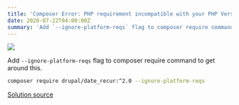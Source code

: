 ```yaml
---
title: 'Composer Error: PHP requirement incompatible with your PHP Version'
date: 2020-07-22T04:00:00Z
summary: 'Add `--ignore-platform-reqs` flag to composer require command to get around this.'
---
```


![](../uploads/screen-shot-2020-07-22-at-9-54-28-am.png)

Add `--ignore-platform-reqs` flag to composer require command to get around this.

```bash
composer require drupal/date_recur:^2.0 --ignore-platform-reqs
```

[Solution source](https://magento.stackexchange.com/questions/207318/php-requirement-incompatible-with-your-php-version-composer-module-installatio)